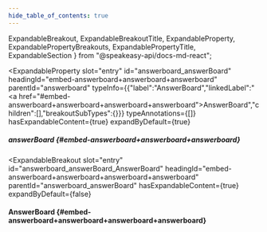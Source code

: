 ```yaml
---
hide_table_of_contents: true
---
```

  ExpandableBreakout,
  ExpandableBreakoutTitle,
  ExpandableProperty,
  ExpandablePropertyBreakouts,
  ExpandablePropertyTitle,
  ExpandableSection
} from "@speakeasy-api/docs-md-react";

<ExpandableSection>

<ExpandableProperty
  slot="entry"
  id="answerboard_answerBoard"
  headingId="embed-answerboard+answerboard+answerboard"
  parentId="answerboard"
  typeInfo={{"label":"AnswerBoard","linkedLabel":"<a href=\"#embed-answerboard+answerboard+answerboard+answerboard\">AnswerBoard</a>","children":[],"breakoutSubTypes":{}}}
  typeAnnotations={[]}
  hasExpandableContent={true}
  expandByDefault={true}
>

<ExpandablePropertyTitle slot="title">

##### answerBoard \{#embed-answerboard+answerboard+answerboard\}

</ExpandablePropertyTitle>

<ExpandablePropertyBreakouts slot="breakouts">

<ExpandableBreakout
  slot="entry"
  id="answerboard_answerBoard_AnswerBoard"
  headingId="embed-answerboard+answerboard+answerboard+answerboard"
  parentId="answerboard_answerBoard"
  hasExpandableContent={true}
  expandByDefault={false}
>

<ExpandableBreakoutTitle slot="title">

#### AnswerBoard \{#embed-answerboard+answerboard+answerboard+answerboard\}

</ExpandableBreakoutTitle>

</ExpandableBreakout>

</ExpandablePropertyBreakouts>

</ExpandableProperty>

</ExpandableSection>